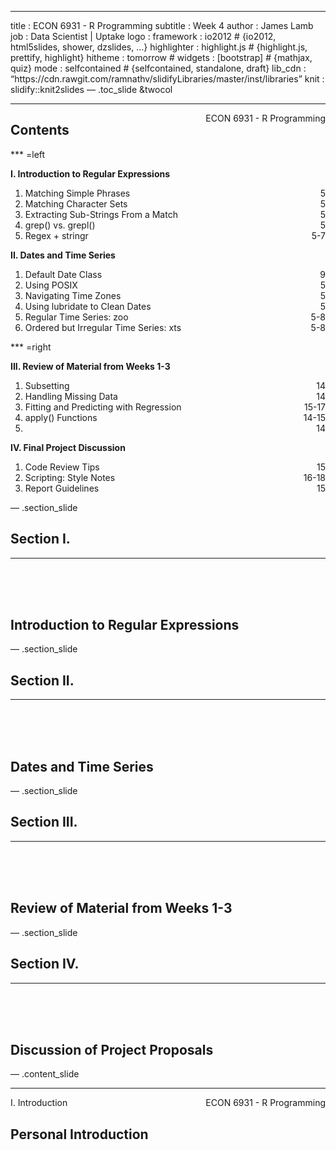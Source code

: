 ---
title       : ECON 6931 - R Programming
subtitle    : Week 4
author      : James Lamb
job         : Data Scientist | Uptake
logo        : 
framework   : io2012  # {io2012, html5slides, shower, dzslides, ...}
highlighter : highlight.js  # {highlight.js, prettify, highlight}
hitheme     : tomorrow      # 
widgets     : [bootstrap]            # {mathjax, quiz}
mode        : selfcontained # {selfcontained, standalone, draft}
lib_cdn     : "https://cdn.rawgit.com/ramnathv/slidifyLibraries/master/inst/libraries"
knit        : slidify::knit2slides
--- .toc_slide &twocol

<script src="assets/js/footer_bubbles.js"></script>

<footer>
  <hr></hr>
  <span style="float:right">ECON 6931 - R Programming</span>
</footer>

<h2>Contents</h2>

*** =left

<b class="toc_header"> I. Introduction to Regular Expressions </b>
<ol class="toc" type="none">
    <li> Matching Simple Phrases <span style="float:right"> 5 </span></li>
    <li> Matching Character Sets<span style="float:right"> 5 </span></li>
    <li> Extracting Sub-Strings From a Match <span style="float:right"> 5 </span></li>
    <li> grep() vs. grepl() <span style="float:right"> 5 </span></li>
    <li> Regex + stringr <span style="float:right"> 5-7 </span></li>
</ol>

<b class="toc_header"> II. Dates and Time Series </b>
<ol class = "toc" type="none">
    <li> Default Date Class<span style="float:right"> 9  </span></li>
    <li> Using POSIX <span style="float:right"> 5 </span></li>
    <li> Navigating Time Zones <span style="float:right"> 5 </span></li>
    <li> Using lubridate to Clean Dates <span style="float:right"> 5 </span></li>
    <li> Regular Time Series: zoo <span style="float:right"> 5-8 </span></li>
    <li> Ordered but Irregular Time Series: xts <span style="float:right"> 5-8 </span></li>
</ol>

*** =right

<b class="toc_header"> III. Review of Material from Weeks 1-3 </b>
<ol class = "toc" type="none">
    <li> Subsetting <span style="float:right"> 14 </span></li>
    <li> Handling Missing Data <span style="float:right"> 14 </span></li>
    <li> Fitting and Predicting with Regression <span style="float:right"> 15-17 </span></li>
    <li> apply() Functions <span style="float:right"> 14-15 </span></li>
    <li>  <span style="float:right"> 14 </span></li>
</ol>

<b class="toc_header"> IV. Final Project Discussion </b>
<ol class = "toc" type="none">
    <li> Code Review Tips <span style="float:right"> 15    </span></li>
    <li> Scripting: Style Notes <span style="float:right"> 16-18 </span></li>
    <li> Report Guidelines <span style="float:right"> 15    </span></li>
</ol>

--- .section_slide

<h2>Section I.</h2>
<hr></hr>
</br></br></br>
<h2>Introduction to Regular Expressions</h2>

--- .section_slide

<h2>Section II.</h2>
<hr></hr>
</br></br></br>
<h2>Dates and Time Series</h2>

--- .section_slide

<h2>Section III.</h2>
<hr></hr>
</br></br></br>
<h2>Review of Material from Weeks 1-3</h2>

--- .section_slide

<h2>Section IV.</h2>
<hr></hr>
</br></br></br>
<h2>Discussion of Project Proposals</h2>

--- .content_slide

<footer>
  <hr>
    <script>FooterBubbles(1,7)</script>I. Introduction<span style="float:right">ECON 6931 - R Programming</span>
</footer>

<h2>Personal Introduction</h2>

